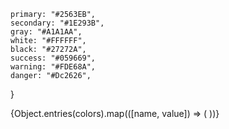 
<Meta title="Colors"/>

    primary: "#2563EB",
    secondary: "#1E293B",
    gray: "#A1A1AA",
    white: "#FFFFFF",
    black: "#27272A",
    success: "#059669",
    warning: "#FDE68A",
    danger: "#Dc2626",
}

<ColorPalette>
    {Object.entries(colors).map(([name, value]) => (
        <ColorItem key={name} title={name} subtitle={value} colors={{default: value}} />
    ))}
</ColorPalette>
